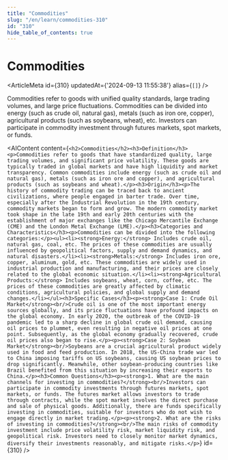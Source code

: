 ```yaml
---
title: "Commodities"
slug: "/en/learn/commodities-310"
id: "310"
hide_table_of_contents: true
---
```



# Commodities

<ArticleMeta id={310} updatedAt={'2024-09-13 11:55:38'} alias={`[]`} />
<div className='border-solid border-b border-t-0 my-4 border-[var(--ifm-color-gray-300)]' />

Commodities refer to goods with unified quality standards, large trading volumes, and large price fluctuations. Commodities can be divided into energy (such as crude oil, natural gas), metals (such as iron ore, copper), agricultural products (such as soybeans, wheat), etc. Investors can participate in commodity investment through futures markets, spot markets, or funds.

<AIContent content={`<h2>Commodities</h2><h3>Definition</h3><p>Commodities refer to goods that have standardized quality, large trading volumes, and significant price volatility. These goods are typically traded in global markets and have high liquidity and market transparency. Common commodities include energy (such as crude oil and natural gas), metals (such as iron ore and copper), and agricultural products (such as soybeans and wheat).</p><h3>Origin</h3><p>The history of commodity trading can be traced back to ancient civilizations, where people engaged in barter trade. Over time, especially after the Industrial Revolution in the 19th century, commodity markets began to form and grow. The modern commodity market took shape in the late 19th and early 20th centuries with the establishment of major exchanges like the Chicago Mercantile Exchange (CME) and the London Metal Exchange (LME).</p><h3>Categories and Characteristics</h3><p>Commodities can be divided into the following categories:</p><ul><li><strong>Energy:</strong> Includes crude oil, natural gas, coal, etc. The prices of these commodities are usually influenced by geopolitical factors, supply and demand dynamics, and natural disasters.</li><li><strong>Metals:</strong> Includes iron ore, copper, aluminum, gold, etc. These commodities are widely used in industrial production and manufacturing, and their prices are closely related to the global economic situation.</li><li><strong>Agricultural Products:</strong> Includes soybeans, wheat, corn, coffee, etc. The prices of these commodities are greatly affected by climatic conditions, agricultural policies, and global supply and demand changes.</li></ul><h3>Specific Cases</h3><p><strong>Case 1: Crude Oil Market</strong><br/>Crude oil is one of the most important energy sources globally, and its price fluctuations have profound impacts on the global economy. In early 2020, the outbreak of the COVID-19 pandemic led to a sharp decline in global crude oil demand, causing oil prices to plummet, even resulting in negative oil prices at one point. Subsequently, as the global economy gradually recovered, crude oil prices also began to rise.</p><p><strong>Case 2: Soybean Market</strong><br/>Soybeans are a crucial agricultural product widely used in food and feed production. In 2018, the US-China trade war led to China imposing tariffs on US soybeans, causing US soybean prices to drop significantly. Meanwhile, other soybean-producing countries like Brazil benefited from this situation by increasing their exports to China.</p><h3>Common Questions</h3><p><strong>1. What are the main channels for investing in commodities?</strong><br/>Investors can participate in commodity investments through futures markets, spot markets, or funds. The futures market allows investors to trade through contracts, while the spot market involves the direct purchase and sale of physical goods. Additionally, there are funds specifically investing in commodities, suitable for investors who do not wish to engage directly in market trading.</p><p><strong>2. What are the risks of investing in commodities?</strong><br/>The main risks of commodity investment include price volatility risk, market liquidity risk, and geopolitical risk. Investors need to closely monitor market dynamics, diversify their investments reasonably, and mitigate risks.</p>`} id={310} />
